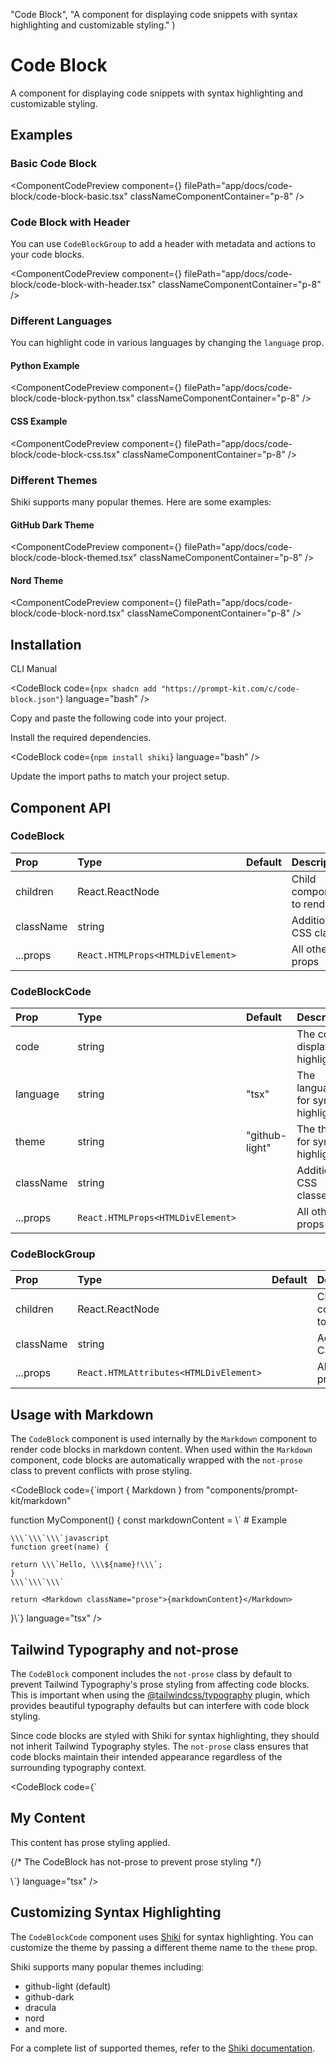 
  "Code Block",
  "A component for displaying code snippets with syntax highlighting and customizable styling."
)

# Code Block

A component for displaying code snippets with syntax highlighting and customizable styling.

## Examples

### Basic Code Block

<ComponentCodePreview
  component={<CodeBlockBasic />}
  filePath="app/docs/code-block/code-block-basic.tsx"
  classNameComponentContainer="p-8"
/>

### Code Block with Header

You can use `CodeBlockGroup` to add a header with metadata and actions to your code blocks.

<ComponentCodePreview
  component={<CodeBlockWithHeader />}
  filePath="app/docs/code-block/code-block-with-header.tsx"
  classNameComponentContainer="p-8"
/>

### Different Languages

You can highlight code in various languages by changing the `language` prop.

#### Python Example

<ComponentCodePreview
  component={<CodeBlockPython />}
  filePath="app/docs/code-block/code-block-python.tsx"
  classNameComponentContainer="p-8"
/>

#### CSS Example

<ComponentCodePreview
  component={<CodeBlockCSS />}
  filePath="app/docs/code-block/code-block-css.tsx"
  classNameComponentContainer="p-8"
/>

### Different Themes

Shiki supports many popular themes. Here are some examples:

#### GitHub Dark Theme

<ComponentCodePreview
  component={<CodeBlockThemed />}
  filePath="app/docs/code-block/code-block-themed.tsx"
  classNameComponentContainer="p-8"
/>

#### Nord Theme

<ComponentCodePreview
  component={<CodeBlockNord />}
  filePath="app/docs/code-block/code-block-nord.tsx"
  classNameComponentContainer="p-8"
/>

## Installation

<Tabs defaultValue="cli">

<TabsList>
  <TabsTrigger value="cli">CLI</TabsTrigger>
  <TabsTrigger value="manual">Manual</TabsTrigger>
</TabsList>

<TabsContent value="cli">

<CodeBlock
  code={`npx shadcn add "https://prompt-kit.com/c/code-block.json"`}
  language="bash"
/>

</TabsContent>

<TabsContent value="manual">

<Steps>

<Step>Copy and paste the following code into your project.</Step>

<CodeBlock filePath="components/prompt-kit/code-block.tsx" language="tsx" />

<Step>Install the required dependencies.</Step>

<CodeBlock code={`npm install shiki`} language="bash" />

<Step>Update the import paths to match your project setup.</Step>

</Steps>

</TabsContent>

</Tabs>

## Component API

### CodeBlock

| Prop      | Type                              | Default | Description                |
| :-------- | :-------------------------------- | :------ | :------------------------- |
| children  | React.ReactNode                   |         | Child components to render |
| className | string                            |         | Additional CSS classes     |
| ...props  | `React.HTMLProps<HTMLDivElement>` |         | All other div props        |

### CodeBlockCode

| Prop      | Type                              | Default        | Description                          |
| :-------- | :-------------------------------- | :------------- | :----------------------------------- |
| code      | string                            |                | The code to display and highlight    |
| language  | string                            | "tsx"          | The language for syntax highlighting |
| theme     | string                            | "github-light" | The theme for syntax highlighting    |
| className | string                            |                | Additional CSS classes               |
| ...props  | `React.HTMLProps<HTMLDivElement>` |                | All other div props                  |

### CodeBlockGroup

| Prop      | Type                                   | Default | Description                |
| :-------- | :------------------------------------- | :------ | :------------------------- |
| children  | React.ReactNode                        |         | Child components to render |
| className | string                                 |         | Additional CSS classes     |
| ...props  | `React.HTMLAttributes<HTMLDivElement>` |         | All other div props        |

## Usage with Markdown

The `CodeBlock` component is used internally by the `Markdown` component to render code blocks in markdown content. When used within the `Markdown` component, code blocks are automatically wrapped with the `not-prose` class to prevent conflicts with prose styling.

<CodeBlock
  code={`import { Markdown } from "components/prompt-kit/markdown"

function MyComponent() {
const markdownContent = \\\` # Example

    \\\`\\\`\\\`javascript
    function greet(name) {

    return \\\`Hello, \\\${name}!\\\`;
    }
    \\\`\\\`\\\`

    return <Markdown className="prose">{markdownContent}</Markdown>

}\\\`}
language="tsx"
/>

## Tailwind Typography and not-prose

The `CodeBlock` component includes the `not-prose` class by default to prevent Tailwind Typography's prose styling from affecting code blocks. This is important when using the [@tailwindcss/typography](https://github.com/tailwindlabs/tailwindcss-typography) plugin, which provides beautiful typography defaults but can interfere with code block styling.

Since code blocks are styled with Shiki for syntax highlighting, they should not inherit Tailwind Typography styles. The `not-prose` class ensures that code blocks maintain their intended appearance regardless of the surrounding typography context.

<CodeBlock
  code={`<article className="prose">
  <h1>My Content</h1>
  <p>This content has prose styling applied.</p>
  
  {/* The CodeBlock has not-prose to prevent prose styling */}
  <CodeBlock>
    <CodeBlockCode code={code} language="javascript" />
  </CodeBlock>
</article>\`}
  language="tsx"
/>

## Customizing Syntax Highlighting

The `CodeBlockCode` component uses [Shiki](https://shiki.matsu.io/) for syntax highlighting. You can customize the theme by passing a different theme name to the `theme` prop.

Shiki supports many popular themes including:

- github-light (default)
- github-dark
- dracula
- nord
- and more.

For a complete list of supported themes, refer to the [Shiki documentation](https://github.com/shikijs/shiki/blob/main/docs/themes.md).
